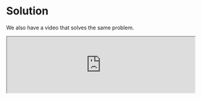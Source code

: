 
# Solution

We also have a video that solves the same problem.

<iframe
  width='100%'
  style={{
    aspectRatio: '16 / 9',
  }}
  src='https://www.youtube.com/embed/UtOxGwg-FUY?si=5urQLd8EylO0k3YM'
  title='Test Driven Development Tests | Todo App with React, TypeScript, TDD | Frontend Hire'
  allow='accelerometer; autoplay; clipboard-write; encrypted-media; gyroscope; picture-in-picture; web-share'
  allowFullScreen
/>

So, the testing team sent us the following bugs:

- After adding a task, the input field should be cleared.
- You should not be able to add empty tasks.
- You should be able to add tasks by pressing enter while the focus is on the input field.

Let us try to reproduce and fix each of these bugs.

We will also solve this question in two styles: the TDD style and the regular testing style.

## TDD Approach

In our opinion, the TDD style is good for such kinds of bugs. All we have to do in this style is to:

- Convert the testing team's bugs into failing tests to capture the bugs.
- Fix the code that causes the bugs.
- Verify that the tests pass.

### Converting the bugs to failing tests

#### After adding a task, the input field should be cleared

Let us reproduce the bug `After adding a task, the input field should be cleared` and write a failing test for the same with a good title like `should clear the input field after adding a task`

```jsx title="App.test.jsx" showLineNumbers
import { describe, expect, test } from 'vitest';
import { render, screen, waitFor } from '@testing-library/react';
import userEvent from '@testing-library/user-event';

import App from './App.jsx';

describe('Todo App', () => {
  test('should clear the input field after adding a task', async () => {
    const user = userEvent.setup();
    render(<App />);

    const input = screen.getByRole('textbox', { name: 'Add Task:' });
    const button = screen.getByRole('button', { name: 'Add' });

    await user.type(input, 'New Task');
    await user.click(button);

    await waitFor(() => {
      expect(input).toHaveValue('');
    });
  });
});
```

Now, if we run the test, it should fail.

Let us fix it now! We know that the issue is in the `AddTask.jsx` component because that is where the `taskName` state is updated.

```jsx title="AddTask.jsx" showLineNumbers
import React from 'react';

export default function AddTask({ onAddTask }) {
  const [taskName, setTaskName] = React.useState('');

  const handleAddTask = (e) => {
    e.preventDefault();

    onAddTask(taskName);

    setTaskName(''); // [!code ++]
  };

  return (
    <div className="space-x-2">
      <label htmlFor="task-input">Add Task: </label>
      <input
        className="rounded border px-2 py-1"
        id="task-input"
        value={taskName}
        onChange={(e) => setTaskName(e.target.value)}
      />
      <button
        onClick={handleAddTask}
        className="rounded bg-blue-500 px-2 py-1 text-white"
      >
        Add
      </button>
    </div>
  );
}
```

So, all we have to do is to set the `taskName` state to an empty string after adding a task. Run the tests again and it should pass.

Let us work on the next bug.

#### You should not be able to add empty tasks

Let us reproduce the bug `You should not be able to add empty tasks` and write a failing test for the same with a good title like `should not be able to add empty tasks`

```jsx title="App.test.jsx"
// The rest of the code omitted for brevity

test('should not add an empty task', async () => {
  const user = userEvent.setup();
  render(<App />);

  const input = screen.getByRole('textbox', { name: 'Add Task:' });
  const button = screen.getByRole('button', { name: 'Add' });

  await user.type(input, '   '); // Makes sense to also test with spaces
  await user.click(button);

  await waitFor(() => {
    expect(screen.queryAllByRole('listitem')).toHaveLength(0);
  });
});

// The rest of the code omitted for brevity
```

Now, if we run the test, it should fail.

Let us fix it now! We again know that the issue is in the `AddTask.jsx` component because that is where the taskName is sent to the parent component.

```jsx title="AddTask.jsx" showLineNumbers {9-15}
import React from 'react';

export default function AddTask({ onAddTask }) {
  const [taskName, setTaskName] = React.useState('');

  const handleAddTask = (e) => {
    e.preventDefault();

    const trimmedTaskName = taskName.trim();

    if (!trimmedTaskName) {
      return;
    }

    onAddTask(trimmedTaskName);

    setTaskName('');
  };

  return (
    <div className="space-x-2">
      <label htmlFor="task-input">Add Task: </label>
      <input
        className="rounded border px-2 py-1"
        id="task-input"
        value={taskName}
        onChange={(e) => setTaskName(e.target.value)}
      />
      <button
        onClick={handleAddTask}
        className="rounded bg-blue-500 px-2 py-1 text-white"
      >
        Add
      </button>
    </div>
  );
}
```

So, all we have to do is check for the trimmed value of the `taskName` state before calling the `onAddTask` function. Run the tests again and it should pass.

Let us work on the next bug.

#### You should be able to add tasks by pressing enter while the focus is on the input field

Let us reproduce the bug `You should be able to add tasks by pressing enter while the focus is on the input field` and write a failing test for the same with a good title like `should add a task by pressing the enter key`.

```jsx title="App.test.jsx" showLineNumbers
// The rest of the code omitted for brevity

test('should add a task by pressing the enter key', async () => {
  const user = userEvent.setup();
  render(<App />);

  const input = screen.getByRole('textbox', { name: 'Add Task:' });

  await user.type(input, 'New Task{enter}');

  await waitFor(() => {
    expect(screen.queryAllByRole('listitem')).toHaveLength(1);
  });
});

// The rest of the code omitted for brevity
```

Now, if we run the test, it should fail.

Let us fix it now! We again know that the issue is in the `AddTask.jsx` component because that is where the input field and the button are present.

```jsx title="AddTask.jsx" showLineNumbers {21,26,31}
import React from 'react';

export default function AddTask({ onAddTask }) {
  const [taskName, setTaskName] = React.useState('');

  const handleAddTask = (e) => {
    e.preventDefault();

    const trimmedTaskName = taskName.trim();

    if (!trimmedTaskName) {
      return;
    }

    onAddTask(trimmedTaskName);

    setTaskName('');
  };

  return (
    <form className="space-x-2" onSubmit={handleAddTask}>
      <label htmlFor="task-input">Add Task: </label>
      <input
        className="rounded border px-2 py-1"
        id="task-input"
        required
        value={taskName}
        onChange={(e) => setTaskName(e.target.value)}
      />
      <button className="rounded bg-blue-500 px-2 py-1 text-white">Add</button>
    </form>
  );
}
```

So, the fix for this bug is to enclose the input and the button in a `form` element and take advantage of the browser's default behavior. We moved the handleAddTask function to the `form` element. Run the tests again and it should pass.

## Regular Testing Approach

There isn't much difference. All we do is fix the bugs and then write the tests. Just reverse the order followed above.

Usually, a TDD approach is best suited for bug fixes! But sometimes the tests cannot be captured well for certain bugs. In that case, writing the code first might give a better test than struggling to write the test first!

## Full Code

Here is the full code for all the files that we have changed so far:

```jsx title="App.test.jsx" showLineNumbers
import { describe, expect, test } from 'vitest';
import { render, screen, waitFor } from '@testing-library/react';
import userEvent from '@testing-library/user-event';

import App from './App.jsx';

describe('Todo App', () => {
  test('should clear the input field after adding a task', async () => {
    const user = userEvent.setup();
    render(<App />);

    const input = screen.getByRole('textbox', { name: 'Add Task:' });
    const button = screen.getByRole('button', { name: 'Add' });

    await user.type(input, 'New Task');
    await user.click(button);

    await waitFor(() => {
      expect(input).toHaveValue('');
    });
  });

  test('should not add an empty task', async () => {
    const user = userEvent.setup();
    render(<App />);

    const input = screen.getByRole('textbox', { name: 'Add Task:' });
    const button = screen.getByRole('button', { name: 'Add' });

    await user.type(input, '   '); // Makes sense to also test with spaces
    await user.click(button);

    await waitFor(() => {
      expect(screen.queryAllByRole('listitem')).toHaveLength(0);
    });
  });

  test('should add a task by pressing the enter key', async () => {
    const user = userEvent.setup();
    render(<App />);

    const input = screen.getByRole('textbox', { name: 'Add Task:' });

    await user.type(input, 'New Task{enter}');

    await waitFor(() => {
      expect(screen.queryAllByRole('listitem')).toHaveLength(1);
    });
  });
});
```

```jsx title="AddTask.jsx" showLineNumbers
import React from 'react';

export default function AddTask({ onAddTask }) {
  const [taskName, setTaskName] = React.useState('');

  const handleAddTask = (e) => {
    e.preventDefault();

    const trimmedTaskName = taskName.trim();

    if (!trimmedTaskName) {
      return;
    }

    onAddTask(trimmedTaskName);

    setTaskName('');
  };

  return (
    <form className="space-x-2" onSubmit={handleAddTask}>
      <label htmlFor="task-input">Add Task: </label>
      <input
        className="rounded border px-2 py-1"
        id="task-input"
        required
        value={taskName}
        onChange={(e) => setTaskName(e.target.value)}
      />
      <button className="rounded bg-blue-500 px-2 py-1 text-white">Add</button>
    </form>
  );
}
```